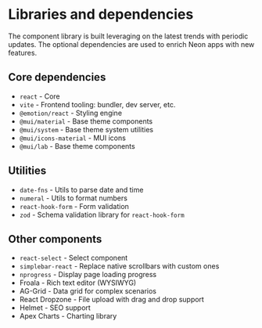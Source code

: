 # Libraries and dependencies

The component library is built leveraging on the latest trends with periodic updates. The optional dependencies are used to enrich Neon apps with new features.

## Core dependencies

- `react` - Core
- `vite` - Frontend tooling: bundler, dev server, etc.
- `@emotion/react` - Styling engine
- `@mui/material` - Base theme components
- `@mui/system` - Base theme system utilities
- `@mui/icons-material` - MUI icons
- `@mui/lab` - Base theme components

## Utilities

- `date-fns` - Utils to parse date and time
- `numeral` - Utils to format numbers
- `react-hook-form` - Form validation
- `zod` - Schema validation library for `react-hook-form`

## Other components

- `react-select` - Select component
- `simplebar-react` - Replace native scrollbars with custom ones
- `nprogress` - Display page loading progress
- Froala - Rich text editor (WYSIWYG)
- AG-Grid - Data grid for complex scenarios
- React Dropzone - File upload with drag and drop support
- Helmet - SEO support
- Apex Charts - Charting library
